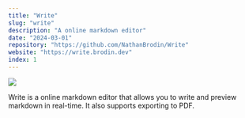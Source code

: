 ```yaml
---
title: "Write"
slug: "write"
description: "A online markdown editor"
date: "2024-03-01"
repository: "https://github.com/NathanBrodin/Write"
website: "https://write.brodin.dev"
index: 1
---
```


[![](https://write.brodin.dev/marketing.png)](https://write.brodin.dev)

Write is a online markdown editor that allows you to write and preview markdown in real-time. It also supports exporting to PDF.
